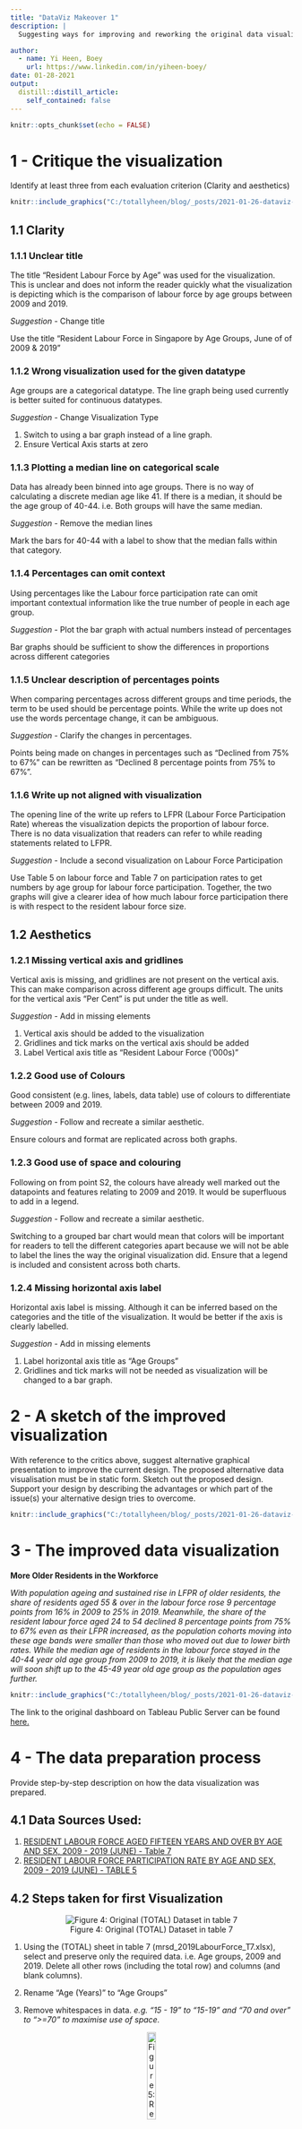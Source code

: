 ```yaml
---
title: "DataViz Makeover 1"
description: |
  Suggesting ways for improving and reworking the original data visualisation. 

author:
  - name: Yi Heen, Boey
    url: https://www.linkedin.com/in/yiheen-boey/
date: 01-28-2021
output:
  distill::distill_article:
    self_contained: false
---
```



```r
knitr::opts_chunk$set(echo = FALSE)
```

# 1 - Critique the visualization
Identify at least three from each evaluation criterion (Clarity and aesthetics)

```r
knitr::include_graphics("C:/totallyheen/blog/_posts/2021-01-26-dataviz-makeover-1/Original_Viz.jpg")
```

## 1.1 Clarity 

### 1.1.1 Unclear title

The title “Resident Labour Force by Age” was used for the visualization. This is unclear and does not inform the reader quickly what the visualization is depicting which is the comparison of labour force by age groups between 2009 and 2019.

*Suggestion* - Change title

Use the title “Resident Labour Force in Singapore by Age Groups, June of of 2009 & 2019”


### 1.1.2 Wrong visualization used for the given datatype

Age groups are a categorical datatype. The line graph being used currently is better suited for continuous datatypes.

*Suggestion* - Change Visualization Type

1.	Switch to using a bar graph instead of a line graph. 
2.	Ensure Vertical Axis starts at zero

### 1.1.3 Plotting a median line on categorical scale

Data has already been binned into age groups. There is no way of calculating a discrete median age like 41. If there is a median, it should be the age group of 40-44. i.e. Both groups will have the same median. 

*Suggestion* - Remove the median lines

Mark the bars for 40-44 with a label to show that the median falls within that category. 

### 1.1.4 Percentages can omit context

Using percentages like the Labour force participation rate can omit important contextual information like the true number of people in each age group.


*Suggestion* - Plot the bar graph with actual numbers instead of percentages

Bar graphs should be sufficient to show the differences in proportions across different categories

### 1.1.5 Unclear description of percentages points

When comparing percentages across different groups and time periods, the term to be used should be percentage points. While the write up does not use the words percentage change, it can be ambiguous.


*Suggestion* - Clarify the changes in percentages.

Points being made on changes in percentages such as “Declined from 75% to 67%” can be rewritten as “Declined 8 percentage points from 75% to 67%”.

### 1.1.6 Write up not aligned with visualization

The opening line of the write up refers to LFPR (Labour Force Participation Rate) whereas the visualization depicts the proportion of labour force. There is no data visualization that readers can refer to while reading statements related to LFPR.



*Suggestion* - Include a second visualization on Labour Force Participation

Use Table 5 on labour force and Table 7 on participation rates to get numbers by age group for labour force participation. Together, the two graphs will give a clearer idea of how much labour force participation there is with respect to the resident labour force size.


## 1.2 Aesthetics

### 1.2.1 Missing vertical axis and gridlines

Vertical axis is missing, and gridlines are not present on the vertical axis. This can make comparison across different age groups difficult. The units for the vertical axis “Per Cent” is put under the title as well. 

*Suggestion* - Add in missing elements

1.	Vertical axis should be added to the visualization
2.	Gridlines and tick marks on the vertical axis should be added
3.	Label Vertical axis title as “Resident Labour Force (‘000s)”

### 1.2.2 Good use of Colours

Good consistent (e.g. lines, labels, data table) use of colours to differentiate between 2009 and 2019. 


*Suggestion* - Follow and recreate a similar aesthetic. 

Ensure colours and format are replicated across both graphs.

### 1.2.3 Good use of space and colouring

Following on from point S2, the colours have already well marked out the datapoints and features relating to 2009 and 2019. It would be superfluous to add in a legend. 

*Suggestion* - Follow and recreate a similar aesthetic. 

Switching to a grouped bar chart would mean that colors will be important for readers to tell the different categories apart because we will not be able to label the lines the way the original visualization did. Ensure that a legend is included and consistent across both charts.

### 1.2.4 Missing horizontal axis label

Horizontal axis label is missing. Although it can be inferred based on the categories and the title of the visualization. It would be better if the axis is clearly labelled.

*Suggestion* - Add in missing elements

1.	Label horizontal axis title as “Age Groups”
2.	Gridlines and tick marks will not be needed as visualization will be changed to a bar graph.

# 2 - A sketch of the improved visualization
With reference to the critics above, suggest alternative graphical presentation to improve the current design. The proposed alternative data visualisation must be in static form. Sketch out the proposed design. Support your design by describing the advantages or which part of the issue(s) your alternative design tries to overcome. 

```r
knitr::include_graphics("C:/totallyheen/blog/_posts/2021-01-26-dataviz-makeover-1/sketch1.jpg")
```


# 3 - The improved data visualization

**More Older Residents in the Workforce**

*With population ageing and sustained rise in LFPR of older residents, the share of residents aged 55 & over in the labour force rose 9 percentage points from 16% in 2009 to 25% in 2019. Meanwhile, the share of the resident labour force aged 24 to 54 declined 8 percentage points from 75% to 67% even as their LFPR increased, as the population cohorts moving into these age bands were smaller than those who moved out due to lower birth rates. While the median age of residents in the labour force stayed in the 40-44 year old age group from 2009 to 2019, it is likely that the median age will soon shift up to the 45-49 year old age group as the population ages further.*


```r
knitr::include_graphics("C:/totallyheen/blog/_posts/2021-01-26-dataviz-makeover-1/completed.png")
```

The link to the original dashboard on Tableau Public Server can be found [here.](https://public.tableau.com/views/SingaporeResidentLabourForceandParticipants2009vs2019/SingaporeResidentLabourForceandParticipants?:language=en&:display_count=y&:origin=viz_share_link)


# 4 - The data preparation process
Provide step-by-step description on how the data visualization was prepared. 

## 4.1 Data Sources Used:

1. [RESIDENT  LABOUR  FORCE  AGED  FIFTEEN  YEARS  AND  OVER  BY  AGE  AND  SEX,  2009 - 2019  (JUNE) - Table 7](https://stats.mom.gov.sg/Pages/Labour-Force-Tables2019.aspx)
2. [RESIDENT  LABOUR  FORCE  PARTICIPATION  RATE  BY  AGE  AND  SEX,  2009 - 2019 (JUNE) - TABLE 5](https://stats.mom.gov.sg/Pages/Labour-Force-Tables2019.aspx)


## 4.2 Steps taken for first Visualization 


<center>

![Figure 4: Original (TOTAL) Dataset in table 7](C:/totallyheen/blog/_posts/2021-01-26-dataviz-makeover-1/Dataprep_1.jpg)

</center>

1. Using the (TOTAL) sheet in table 7 (mrsd_2019LabourForce_T7.xlsx), select and preserve only the required data. i.e. Age groups, 2009 and 2019. Delete all other rows (including the total row) and columns (and blank columns). 

2. Rename "Age (Years)" to "Age Groups"

3. Remove whitespaces in data. *e.g. "15  -  19" to "15-19" and "70 and over" to ">=70" to maximise use of space.*

<center>

![Figure 5: Remaining Dataset after trimming](C:/totallyheen/blog/_posts/2021-01-26-dataviz-makeover-1/Dataprep_2.jpg){width=20%}

</center>


4. Save the excel file,create a new Tableau workbook and load the file (mrsd_2019LabourForce_T7.xlsx) into Tableau. Ensure that the datasheet **(T7_T)** is loaded correctly and the datatypes are correctly identifed by tableau.

<center>

![Figure 6: Data Imported into Tableau and their datatypes](C:/totallyheen/blog/_posts/2021-01-26-dataviz-makeover-1/Dataprep_3.jpg){width=30%}

</center>

5. Switch to Sheet 1 and rename it *"Visual 1"* in Tableau

6. Drag *Age Groups* into columns and *2009* / *2019* into rows as seen in the screenshot below.

<center>

![Figure 7: Dragging fields into rows and columns](C:/totallyheen/blog/_posts/2021-01-26-dataviz-makeover-1/Dataprep_4.jpg){width=70%}

</center>

7. Drag the values for *2019* on the same vertical axis where the *2009* values are plotted.

<center>

![Figure 8: Plotting the data for 2009 and 2019 on the same axes](C:/totallyheen/blog/_posts/2021-01-26-dataviz-makeover-1/Dataprep_5.jpg){width=70%}

</center>

8. Drag measure names onto color in order to add color to the grouped bar chart. The bars are now color coded by year.

<center>

![Figure 9: Getting your bar chart color coded by year](C:/totallyheen/blog/_posts/2021-01-26-dataviz-makeover-1/Dataprep_6.jpg){width=70%}

</center>

9. Hide the headers showing 2009 and 2019 at the bottom of the bar chart as they are no longer necessary. 

10. Rename vertical axis and include units: "Resident Labour Force ('000s)"

11. Add in an annotation to indicate the median group which is *40-44* for both *2009* and *2019*.

12. Rename visualization to: "Resident Labour Force by Age Groups, June of 2009 & 2019"

<center>

![Figure 10: Adding finishing touches and labels](C:/totallyheen/blog/_posts/2021-01-26-dataviz-makeover-1/Dataprep_7.jpg){width=70%}

</center>

13. Rename the title of the legend from *Measure Names* to *Year*

<center>

![Figure 11: Renaming the legend](C:/totallyheen/blog/_posts/2021-01-26-dataviz-makeover-1/Dataprep_8.jpg){width=60%}

</center>

14. Finally, set the axis range to be from 0 to 300 so that sizes of the bars can be compared across both visualizations.

<center>

![Figure 12: Making the bar charts of similar size scales](C:/totallyheen/blog/_posts/2021-01-26-dataviz-makeover-1/Dataprep_9.jpg){width=60%}

</center>

## 4.3 Steps taken for second Visualization 

<center>

![Figure 13: Original Dataset in table 5](C:/totallyheen/blog/_posts/2021-01-26-dataviz-makeover-1/2Dataprep_1.jpg)

</center>

1. Similarly, using the (TOTAL) sheet in table 5 (mrsd_2019LabourForce_T5.xlsx), select and preserve only the required data. i.e. Age groups, 2009 and 2019. Delete all other rows (including the total row) and columns (and blank columns). 

2. Rename "Age (Years)" to "Age Groups"

3. Remove whitespaces in data. *e.g. "15  -  19" to "15-19" and "70 and over" to ">=70" to maximise use of space.*

<center>

![Figure 14: Remaining Dataset of labour force participation rates (%) after trimming](C:/totallyheen/blog/_posts/2021-01-26-dataviz-makeover-1/2Dataprep_2.jpg){width=20%}

</center>

4. Save the excel file and load it (mrsd_2019LabourForce_T5.xlsx) into the same Tableau workbook. Drag the new required datasource **(T5_T)** into use.

5. Ensure that the datasheet **(T5-T)** is loaded correctly and the datatypes are correctly identifed by tableau.Also ensure that the relationship between **T5_T and T7_T** is correctly identifed. i.e. Using the *Age Group* columns in both datasets to create a relationship.

<center>

![Figure 15: Importing T5_T into the same Tableau Workbook and creating a relationship](C:/totallyheen/blog/_posts/2021-01-26-dataviz-makeover-1/2Dataprep_3.jpg){width=90%}

</center>

6. Create a new sheet in the Tableau workbook and rename it *"Visual 2"*.

7. From the data fields available. Create two new calculated fields to find the number of participants in the labour force in each year. Name them as *"2009 Labour Force Participants"* and *"2019 Labour Force Participants"*. The equation is shown below. 

$$Resident Labour Force * Labour Force Participation Rate / 100$$
<center>

![Figure 16: Using calculated fields to find the actual number of people participating in the labour force](C:/totallyheen/blog/_posts/2021-01-26-dataviz-makeover-1/2Dataprep_4.jpg){width=90%}

</center>

8. Drag *Age Groups* into columns and *2009 Labour Force Participants* / *2019 Labour Force Participants* into rows as seen in the screenshot below.

<center>

![Figure 17: Dragging fields into rows and columns](C:/totallyheen/blog/_posts/2021-01-26-dataviz-makeover-1/2Dataprep_5.jpg){width=70%}

</center>

9. Drag the values for *2019 Labour Force Participants* on the same vertical axis where the *2009 Labour Force Participants* values are plotted.

<center>

![Figure 18: Plotting the data for 2009 and 2019 on the same axes](C:/totallyheen/blog/_posts/2021-01-26-dataviz-makeover-1/2Dataprep_6.jpg){width=70%}

</center>

10. Drag measure names onto color in order to add color to the grouped bar chart. The bars are now color coded by year.

11. Ensure that the colors are consistent with visual 1. *Blue* for *2009* and *Orange* for *2019*. 

<center>

![Figure 19: Keeping colors consistent across visuals will make cross referencing intuitive](C:/totallyheen/blog/_posts/2021-01-26-dataviz-makeover-1/2Dataprep_7.jpg){width=70%}

</center>

12. Hide the headers showing 2009 Labour Force Participants and 2019 Labour Force Participants at the bottom of the bar chart as they are no longer necessary. 

13. Rename vertical axis and include units: "Labour Force Participants ('000s)"

14. Rename visualization to: *"Labour Force Participants by Age Groups, June of 2009 & 2019"*

15. Finally, set the axis range to be from 0 to 300 so that sizes of the bars can be compared across both visualizations.

<center>

![Figure 20: Making the bar charts of similar size scales](C:/totallyheen/blog/_posts/2021-01-26-dataviz-makeover-1/2Dataprep_8.jpg){width=70%}

</center>

## 4.4 Pulling it all into a dashboard

1. Create a new dashboard and name it *"Singapore Resident Labour Force and Participants 2009 vs 2019"*

2. Drag *Visual 1* and *Visual 2* onto the dashboard canvas in a top and bottom layout.

3. Reduce font size of chart titles to *10* to give more screen space to the charts.

<center>

![Figure 21: Initial Layout of the dashboard with reduced title font sizes](C:/totallyheen/blog/_posts/2021-01-26-dataviz-makeover-1/dashboard_1.jpg){width=90%}

</center>

4. Remove one of the legends from the dashboard as the legend is designed to be consistent across both charts.

<center>

![Figure 22: Removing a redundant legend](C:/totallyheen/blog/_posts/2021-01-26-dataviz-makeover-1/dashboard_2.jpg){width=40%}

</center>

5. Update the title of the respective charts to 
  - *"Resident Labour Force in Singapore by Age Groups, June of of 2009 & 2019"*
  - *"Labour Force Participants in Singapore by Age Groups, June of 2009 & 2019"*



# 5 - New insights
Describe three major observations revealed by the data visualisation prepared. 

## 5.1 25-54 year olds are the most active in the labour force

Workforce participation for 25 to 54 year olds is the highest and consistently above 80%. These groups form the biggest part of the residential workforce and also participate the most. This is important for Singapore's economy as its biggest group of workers are consistently and actively participating in positive economic activity. This is also something to be concerned about, as this group of workers age, their workforce participation is likely to mirror that of the current older age groups. If this group of residents (the largest group) turn older and stop partcipating, it will have grave consequences for Singapore's economy and signals the need for rejuvenation.

<center>

![Figure 23: The biggest group of workers participate actively in the workforce](C:/totallyheen/blog/_posts/2021-01-26-dataviz-makeover-1/insights_1.jpg){width=70%}

</center>

## 5.2 Workforce participation changes significantly from 65

The workforce participants in each age group usually account for the majority of resident workforce (i.e. >50% as seen by the orange arrows). This is true until the age group of 65-69 (as marked out by the blue arrows). From here on, the work force participation drops significantly and goes below 50%. This is in line with what we can expect from Singapore's offcial retirement age, currently set at 67 years old. With the retirement age expected to be raised till 70 years old in by 2030, the workforce participation picture is likely to change significantly from what we are seeing now.

<center>

![Figure 24: Workforce participation drops significantly after 65 years old.](C:/totallyheen/blog/_posts/2021-01-26-dataviz-makeover-1/insights_2.jpg){width=40%}

</center>

## 5.3 Insufficient young workers to replace old workers

As can be clearly seen, large numbers of the workforce are growing old and retiring from the workforce. This means that a younger generation has to take over. The numbers of younger workers (15-24 year olds) have been stagnating from 2009 to 2019. This is to be expected from the low birth rates seen in Singapore, which also explains the need for influx of foreign workers to supplant the requirements of the economy. 

<center>

![Figure 25: Stagnating growth in young residential workforce and participation](C:/totallyheen/blog/_posts/2021-01-26-dataviz-makeover-1/insights_3.jpg){width=30%}

</center>